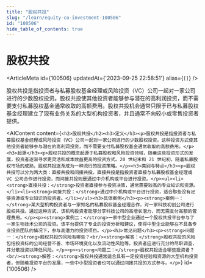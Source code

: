 ```yaml
---
title: "股权共投"
slug: "/learn/equity-co-investment-100506"
id: "100506"
hide_table_of_contents: true
---
```



# 股权共投

<ArticleMeta id={100506} updatedAt={'2023-09-25 22:58:51'} alias={`[]`} />
<div className='border-solid border-b border-t-0 my-4 border-[var(--ifm-color-gray-300)]' />

股权共投是指投资者与私募股权基金经理或风险投资（VC）公司一起对一家公司进行的少数股权投资。股权共投使其他投资者能够参与潜在的高利润投资，而不需要支付私募股权基金通常收取的高额费用。股权共投机会通常只限于已与私募股权基金经理建立了现有业务关系的大型机构投资者，并且通常不向较小或零售投资者提供。

<AIContent content={`<h2>股权共投</h2><h3>定义</h3><p>股权共投是指投资者与私募股权基金经理或风险投资（VC）公司一起对一家公司进行的少数股权投资。这种投资方式使其他投资者能够参与潜在的高利润投资，而不需要支付私募股权基金通常收取的高额费用。</p><h3>起源</h3><p>股权共投的概念起源于私募股权和风险投资领域，随着这些投资形式的发展，投资者逐渐寻求更灵活和成本效益更高的投资方式。20 世纪末和 21 世纪初，随着私募股权市场的成熟，股权共投逐渐成为一种流行的投资策略。</p><h3>类别与特点</h3><p>股权共投可以分为两大类：直接共投和间接共投。直接共投是指投资者直接与私募股权基金经理或 VC 公司合作进行投资，而间接共投则是通过中介机构或平台进行投资。</p><ul><li><strong>直接共投：</strong>投资者直接参与投资决策，通常需要较高的专业知识和资源。</li><li><strong>间接共投：</strong>通过中介机构或平台进行投资，适合那些没有足够资源或专业知识的投资者。</li></ul><h3>具体案例</h3><p><strong>案例一：</strong>某大型机构投资者与一家知名的私募股权基金经理合作，对一家科技初创公司进行股权共投。通过这种方式，该机构投资者能够分享科技公司的高增长潜力，而无需支付高额的管理费用。</p><p><strong>案例二：</strong>一家中型企业通过一个股权共投平台参与了一家生物技术公司的投资。该平台提供了专业的投资分析和建议，使得中型企业能够在不具备专业投资团队的情况下，参与高潜力的投资项目。</p><h3>常见问题</h3><p><strong>问题一：</strong>股权共投的风险有哪些？<br/><strong>解答：</strong>股权共投的风险包括投资标的公司经营不善、市场环境变化以及流动性风险等。投资者应进行充分的尽职调查，并分散投资以降低风险。</p><p><strong>问题二：</strong>股权共投适合哪些投资者？<br/><strong>解答：</strong>股权共投通常适合具有一定投资经验和资源的大型机构投资者，但随着投资平台的发展，一些中小型投资者也可以通过间接共投的方式参与。</p>`} id={100506} />
